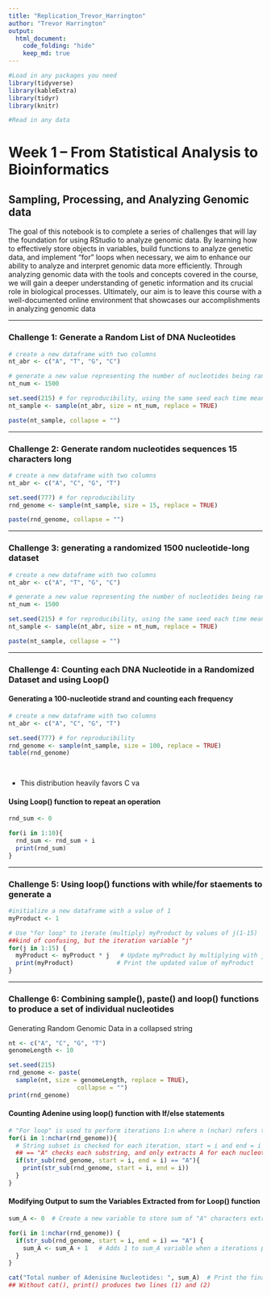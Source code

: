 ```yaml
---
title: "Replication_Trevor_Harrington"
author: "Trevor Harrington"
output: 
  html_document:
    code_folding: "hide"
    keep_md: true
---
```


```r
#Load in any packages you need
library(tidyverse)
library(kableExtra)
library(tidyr)
library(knitr)

#Read in any data

```

# Week 1 -- From Statistical Analysis to Bioinformatics

## Sampling, Processing, and Analyzing Genomic data

The goal of this notebook is to complete a series of challenges that will lay the foundation for using RStudio to analyze genomic data. By learning how to effectively store objects in variables, build functions to analyze genetic data, and implement "for" loops when necessary, we aim to enhance our ability to analyze and interpret genomic data more efficiently. Through analyzing genomic data with the tools and concepts covered in the course, we will gain a deeper understanding of genetic information and its crucial role in biological processes. Ultimately, our aim is to leave this course with a well-documented online environment that showcases our accomplishments in analyzing genomic data

------------------------------------------------------------------------

### Challenge 1: Generate a Random List of DNA Nucleotides

```r
# create a new dataframe with two columns
nt_abr <- c("A", "T", "G", "C")

# generate a new value representing the number of nucleotides being randomly created for this dataset
nt_num <- 1500

set.seed(215) # for reproducibility, using the same seed each time means the "randomness" can be recreated.
nt_sample <- sample(nt_abr, size = nt_num, replace = TRUE)

paste(nt_sample, collapse = "")

```

------------------------------------------------------------------------

### Challenge 2: Generate random nucleotides sequences 15 characters long

```r
# create a new dataframe with two columns
nt_abr <- c("A", "C", "G", "T")

set.seed(777) # for reproducibility
rnd_genome <- sample(nt_sample, size = 15, replace = TRUE)

paste(rnd_genome, collapse = "")

```

------------------------------------------------------------------------

### Challenge 3: generating a randomized 1500 nucleotide-long dataset

```r
# create a new dataframe with two columns
nt_abr <- c("A", "T", "G", "C")

# generate a new value representing the number of nucleotides being randomly created for this dataset
nt_num <- 1500

set.seed(215) # for reproducibility, using the same seed each time means the "randomness" can be recreated.
nt_sample <- sample(nt_abr, size = nt_num, replace = TRUE)

paste(nt_sample, collapse = "")
```

------------------------------------------------------------------------

### Challenge 4: Counting each DNA Nucleotide in a Randomized Dataset and using Loop()

#### Generating a 100-nucleotide strand and counting each frequency

```r
# create a new dataframe with two columns
nt_abr <- c("A", "C", "G", "T")

set.seed(777) # for reproducibility
rnd_genome <- sample(nt_sample, size = 100, replace = TRUE)
table(rnd_genome)

  
```

-   This distribution heavily favors C va

#### Using Loop() function to repeat an operation

```r
rnd_sum <- 0

for(i in 1:10){
  rnd_sum <- rnd_sum + i
  print(rnd_sum)
}
```

------------------------------------------------------------------------

### Challenge 5: Using loop() functions with while/for staements to generate a 

```r
#initialize a new dataframe with a value of 1
myProduct <- 1

# Use "for loop" to iterate (multiply) myProduct by values of j(1-15)
##kind of confusing, but the iteration variable "j" 
for(j in 1:15) {
  myProduct <- myProduct * j   # Update myProduct by multiplying with j
  print(myProduct)            # Print the updated value of myProduct
}
```

------------------------------------------------------------------------

### Challenge 6: Combining sample(), paste() and loop() functions to produce a set of individual nucleotides

#### 
Generating Random Genomic Data in a collapsed string

```r
nt <- c("A", "C", "G", "T")
genomeLength <- 10

set.seed(215)
rnd_genome <- paste(
  sample(nt, size = genomeLength, replace = TRUE),
                   collapse = "")
print(rnd_genome)
```

#### Counting Adenine using loop() function with If/else statements

```r
# "For loop" is used to perform iterations 1:n where n (nchar) refers to the number of characters (variables, nucleotides) in the rnd_genome dataset
for(i in 1:nchar(rnd_genome)){
  # String subset is checked for each iteration, start = i and end = i means this substring will only extract a single character, i, for each iteration
  ## == "A" checks each substring, and only extracts A for each nucleotide in the datafrom
  if(str_sub(rnd_genome, start = i, end = i) == "A"){
    print(str_sub(rnd_genome, start = i, end = i))
  }
}
```

#### Modifying Output to sum the Variables Extracted from for Loop() function 

```r
sum_A <- 0  # Create a new variable to store sum of "A" characters extracted from the loop

for(i in 1:nchar(rnd_genome)) {
  if(str_sub(rnd_genome, start = i, end = i) == "A") {
    sum_A <- sum_A + 1   # Adds 1 to sum_A variable when a iterations passes the if "A" statement
  }
}

cat("Total number of Adenisine Nucleotides: ", sum_A)  # Print the final value of sum_A using cat() "concatenate and print" function to merge the output of sum_A
## Without cat(), print() produces two lines (1) and (2)

```
